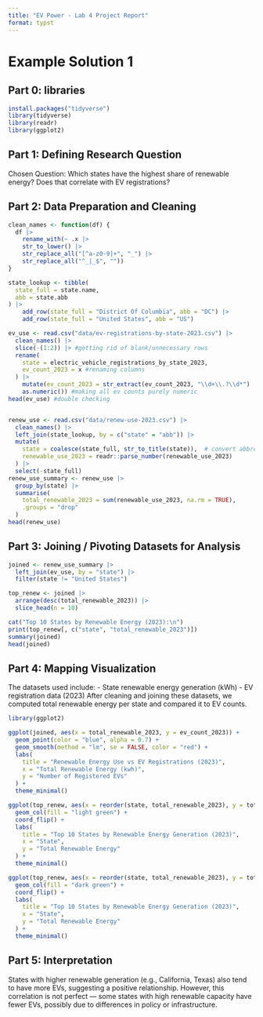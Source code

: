 ```yaml
---
title: "EV Power - Lab 4 Project Report"
format: typst
---
```


# Example Solution 1


## **Part 0: libraries**

```r
install.packages("tidyverse")
library(tidyverse)
library(readr)
library(ggplot2) 
```

## **Part 1:** **Defining Research Question**

Chosen Question: Which states have the highest share of renewable energy? Does that correlate with EV registrations? 

## **Part 2: Data Preparation and Cleaning**

```r
clean_names <- function(df) {
  df |>
    rename_with(~ .x |> 
    str_to_lower() |>
    str_replace_all("[^a-z0-9]+", "_") |>
    str_replace_all("^_|_$", ""))
}

state_lookup <- tibble(
  state_full = state.name,
  abb = state.abb
) |> 
    add_row(state_full = "District Of Columbia", abb = "DC") |>
    add_row(state_full = "United States", abb = "US")

ev_use <- read.csv("data/ev-registrations-by-state-2023.csv") |>
  clean_names() |>
  slice(-(1:2)) |> #getting rid of blank/unnecessary rows
  rename(
    state = electric_vehicle_registrations_by_state_2023,
    ev_count_2023 = x #renaming columns
  ) |>
    mutate(ev_count_2023 = str_extract(ev_count_2023, "\\d+\\.?\\d*") |> 
    as.numeric()) #making all ev counts purely numeric
head(ev_use) #double checking


renew_use <- read.csv("data/renew-use-2023.csv") |>
  clean_names() |>
  left_join(state_lookup, by = c("state" = "abb")) |>
  mutate(
    state = coalesce(state_full, str_to_title(state)),  # convert abbreviations
    renewable_use_2023 = readr::parse_number(renewable_use_2023)
  ) |>
  select(-state_full)
renew_use_summary <- renew_use |>
  group_by(state) |>
  summarise(
    total_renewable_2023 = sum(renewable_use_2023, na.rm = TRUE),
    .groups = "drop"
  )
head(renew_use)

```

## **Part 3: Joining / Pivoting Datasets for Analysis**

```r
joined <- renew_use_summary |>
  left_join(ev_use, by = "state") |>
  filter(state != "United States")

top_renew <- joined |>
  arrange(desc(total_renewable_2023)) |>
  slice_head(n = 10)

cat("Top 10 States by Renewable Energy (2023):\n")
print(top_renew[, c("state", "total_renewable_2023")])
summary(joined)
head(joined)
```

## **Part 4: Mapping Visualization**

The datasets used include:
- State renewable energy generation (kWh)
- EV registration data (2023)
After cleaning and joining these datasets, we computed total renewable energy per state and compared it to EV counts.

```r
library(ggplot2)

ggplot(joined, aes(x = total_renewable_2023, y = ev_count_2023)) +
  geom_point(color = "blue", alpha = 0.7) +
  geom_smooth(method = "lm", se = FALSE, color = "red") +
  labs(
    title = "Renewable Energy Use vs EV Registrations (2023)",
    x = "Total Renewable Energy (kwh)",
    y = "Number of Registered EVs"
  ) +
  theme_minimal()

ggplot(top_renew, aes(x = reorder(state, total_renewable_2023), y = total_renewable_2023)) +
  geom_col(fill = "light green") +
  coord_flip() +
  labs(
    title = "Top 10 States by Renewable Energy Generation (2023)",
    x = "State",
    y = "Total Renewable Energy"
  ) +
  theme_minimal()

ggplot(top_renew, aes(x = reorder(state, total_renewable_2023), y = total_renewable_2023)) +
  geom_col(fill = "dark green") +
  coord_flip() +
  labs(
    title = "Top 10 States by Renewable Energy Generation (2023)",
    x = "State",
    y = "Total Renewable Energy"
  ) +
  theme_minimal()
```

## **Part 5: Interpretation**
States with higher renewable generation (e.g., California, Texas) also tend to have more EVs, suggesting a positive relationship. However, this correlation is not perfect — some states with high renewable capacity have fewer EVs, possibly due to differences in policy or infrastructure.